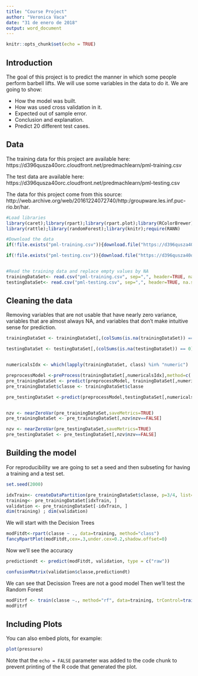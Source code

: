 ---
title: "Course Project"
author: "Veronica Vaca"
date: "31 de enero de 2018"
output: word_document
---

```{r setup, include=FALSE}
knitr::opts_chunk$set(echo = TRUE)
```

## Introduction

The goal of this project is to predict the manner in which some people perform barbell lifts. We will use some variables in the data to do it. We are going to show:

- How the model was built.
- How was used cross validation in it.
- Expected out of sample error. 
- Conclusion and explanation. 
- Predict 20 different test cases.

## Data

The training data for this project are available here:
https://d396qusza40orc.cloudfront.net/predmachlearn/pml-training.csv

The test data are available here:
https://d396qusza40orc.cloudfront.net/predmachlearn/pml-testing.csv

The data for this project come from this source: http://web.archive.org/web/20161224072740/http:/groupware.les.inf.puc-rio.br/har.

```{r,echo=FALSE}
#Load libraries
library(caret);library(rpart);library(rpart.plot);library(RColorBrewer)
library(rattle);library(randomForest);library(knitr);require(RANN)

#Download the data
if(!file.exists("pml-training.csv")){download.file("https://d396qusza40orc.cloudfront.net/predmachlearn/pml-training.csv", destfile = "pml-training.csv")}

if(!file.exists("pml-testing.csv")){download.file("https://d396qusza40orc.cloudfront.net/predmachlearn/pml-testing.csv", destfile = "pml-testing.csv")}


#Read the training data and replace empty values by NA
trainingDataSet<- read.csv("pml-training.csv", sep=",", header=TRUE, na.strings = c("NA","",'#DIV/0!'))
testingDataSet<- read.csv("pml-testing.csv", sep=",", header=TRUE, na.strings = c("NA","",'#DIV/0!'))

```

## Cleaning the data

Removing variables that are not usable that have nearly zero variance, variables that are almost always NA, and variables that don’t make intuitive sense for prediction.

```{r, echo =F}

trainingDataSet <- trainingDataSet[,(colSums(is.na(trainingDataSet)) == 0)]

testingDataSet <- testingDataSet[,(colSums(is.na(testingDataSet)) == 0)]


numericalsIdx <- which(lapply(trainingDataSet, class) %in% "numeric")

preprocessModel <-preProcess(trainingDataSet[,numericalsIdx],method=c('knnImpute', 'center', 'scale'))
pre_trainingDataSet <- predict(preprocessModel, trainingDataSet[,numericalsIdx])
pre_trainingDataSet$classe <- trainingDataSet$classe

pre_testingDataSet <-predict(preprocessModel,testingDataSet[,numericalsIdx])


nzv <- nearZeroVar(pre_trainingDataSet,saveMetrics=TRUE)
pre_trainingDataSet <- pre_trainingDataSet[,nzv$nzv==FALSE]

nzv <- nearZeroVar(pre_testingDataSet,saveMetrics=TRUE)
pre_testingDataSet <- pre_testingDataSet[,nzv$nzv==FALSE]

```


## Building the model

For reproducibility we are going to set a seed and then subseting for having a training and a test set.

```{r}
set.seed(2000)

idxTrain<- createDataPartition(pre_trainingDataSet$classe, p=3/4, list=FALSE)
training<- pre_trainingDataSet[idxTrain, ]
validation <- pre_trainingDataSet[-idxTrain, ]
dim(training) ; dim(validation)

```

We will start with the Decision Trees

```{r}
modFitdt<-rpart(classe ~ ., data=training, method="class")
fancyRpartPlot(modFitdt,cex=.3,under.cex=0.2,shadow.offset=0)

```

Now we'll see the accuracy

```{r}
predictiondt <- predict(modFitdt, validation, type = c("raw"))

confusionMatrix(validation$classe,predictiondt)

```

We can see that Decission Trees are not a good model
Then we'll test the Random Forest

```{r}

modFitrf <- train(classe ~., method="rf", data=training, trControl=trainControl(method='cv'), number=5, allowParallel=TRUE, importance=TRUE )
modFitrf


```


## Including Plots

You can also embed plots, for example:

```{r pressure, echo=FALSE}
plot(pressure)
```

Note that the `echo = FALSE` parameter was added to the code chunk to prevent printing of the R code that generated the plot.
